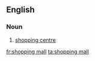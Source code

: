 ==English==
{{wikipedia}}
===Noun===
{{en-noun|sg=[[shopping]] [[mall]]}}
#[[shopping centre]]

[[fr:shopping mall]]
[[ta:shopping mall]]